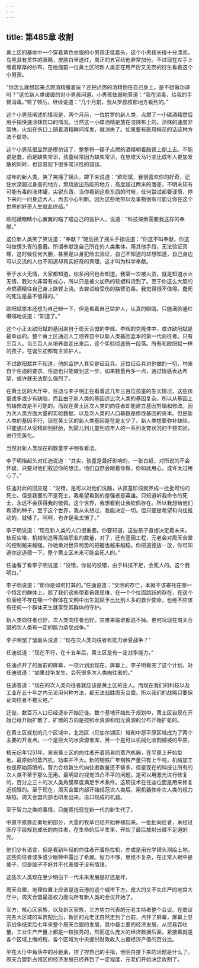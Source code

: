 ```yaml
---
---
---
```

title: 第485章 收割
---



黄土区的基地中一个穿着黄色衣服的小男孩正低着头，这个小男孩长得十分漂亮，乌黑具有灵性的眼睛，皮肤白里透红，周正的五官给他非常加分。不过现在左手上缠着厚厚的纱布。在他面前一位黄土区的新人类正在用严厉又无奈的衍生看着这个小男孩。

“你怎么就想起来点燃酒精撒着玩？还把点燃的酒精倒在自己身上。是不想做功课吗？”这位新人类缓缓的对小男孩问道。小男孩怯弱地答道：“我在消毒，给我的手臂消毒。”顿了顿后，继续说道：“几个月前，我从罗叔叔那地方看到的。”

这个小男孩阐述的情况是，两个月前，一位姓罗的新人类，点燃了一小碟酒精然后用手指快速涂抹伤口的情况。当然这一小碟酒精是放在湿抹布上的。涂抹的速度非常快，火焰在伤口上随着酒精瞬间挥发，就消失了。如果要有医用棉花的话这种方法不倡导。

这个小男孩很显然是模仿错了，整整将一碟子点燃的酒精朝着胳臂上倒上去。不能说是蠢，而是缺失常识，孩童经常因为缺失常识，在思维天马行空比成年人更加发散的同时，也容易犯下很多常识性的错误。

成年的新人类，笑了笑摇了摇头，蹲下来说道：“欧阳斌，我很喜欢你的好奇，记住水深超过身高的地方，燃烧放出热能的地方，高度超过两米的落差，不明未知有可能有毒的液体罐，尖锐东西，当你看到这些东西的时候，任何尝试都要谨慎，停下来问一问身边大人，再去小心判断。因为这些地带以及事物很有可能让你在这个世界的好奇人生就此终结。”

欧阳斌眼睛小心翼翼的瞄了瞄自己的监护人，说道：“科技探索需要我这样的奉献。”

这位新人类笑了笑说道：“奉献？”随后摇了摇头手指说道：“你这不叫奉献，你这叫做愣头青的愚蠢。所谓奉献是自己所在的人类集体，用其他手段，无法验证真理，这时候任何大胆，甚至是以身犯险去验证，自己不知道的却想知道，自己身边可以交流的人也不知道却真实好奇的真理，这才叫为科学奉献。

至于水火无情，大家都知道，你多问问也会知道。我第一次被火烫，就是知道水火无情，我对火非常有戒心，所以只是被火加热的软塑料烫到了。至于你这么大胆的点燃酒精往自己身上胳臂上浇。去尝试给受伤的胳臂消毒。我觉得很不值得。蠢死的死法是最不值得的。”

欧阳斌原本还想为自己辩一下，但是看着自己监护人，认真的眼睛。只能满脸通红嗫嚅地说道：“知道了。”

这个小正太欧阳斌的基因来自于周天合盟的李辉。李辉的克隆体中，或许欧阳斌是最幸运的。整个黄土区通过人工培养皿中以新人类基因蓝本的第一代向往者。只有三百人。当三百人从培养皿走出来后，这个实验彻底告一段落。所有和欧阳斌一样的孩子，在诞生初都有主监护人。

不过欧阳斌并不知道，他的监护人其实是征召兵。这位征召兵对他做的一切，均来自于任迪的要求。任迪也只能做到这一步。如果数量再多一点，通过情感表达希望，或许就无法那么强烈了。

在黄土区的大厅中，任迪与李子明正在看着这几年三百位孩童的生长情况，这些孩童或多或少有缺陷，而且由于新人类的基因远比次人类的基因复杂。所以从基因上剪辑修改是不可能的。而现在黄土区次人类的向往者却能建立基因剪辑和修改。因为次人类方面大量的实验数据，以及次人类的人口基数是修改基因的资本。但是新人类的基因不行，现在黄土区的新人类基因是在是太少了。新人类想要弥补缺陷，只能通过从受精卵到胚胎，到婴儿到儿童到成年人的一系列发育状况的干预实验，进行完美化。

当然对新人类现在的数量李子明有看法。

李子明抬起头对任迪说道：“其实，孩童是最好影响的，一张白纸，对所说的不会怀疑，只要对他们叙述你的想法，他们自然会跟着你做，你如此用心，或许太过用心了。”

任迪对此的回应是：“没错，是可以对他们洗脑，从孩童阶段就养成一批批可怕的死士。但是我要的不是死士，我希望看到的是强者是英雄。只知道听我命令的死士，永远不会获得我的敬佩。这个世界，我想看到让我钦佩存在。所以我想给他们希望的种子，至于这个世界，我从未想过，我能决定一切。但只要是希望和向往推动的，就够了。呵呵，也许是我太懒了。”

李子明说道：“现在新人类的人口很重要。你要知道，这些孩子直接决定着未来，核反应堆，机械制造等高端职业的数量，对了，还有基因工程，元老会对周天合盟的控制越来越强，孙驰勇对世界局势的把握也越来越稳。你把道德放一放，你可知道你这道德一下，整个黄土区未来可能会死人的。”

任迪看了看李子明说道：“没错，你说的没错，由于科技不足，会死人的。这个我明白。”

李子明说道：“那你是如何打算的。”任迪说道：“文明的存亡，本就不该寄托在哪一个特定的群体上。除了我们这些带着自我思维，在一个个位面跳跃的存在，在这个位面绝不存在哪一个群体在文明中出生就赋予比比别人多的救世使命，也绝不应该有任何一个群体天生就享受其群体的守护。

新人类向往者也好，次人类向往者也好。灾难来临谁都逃不掉。更何况现在周天合盟的次人类有一定的能力承受战争。”

李子明皱了皱眉头说道：“现在次人类向往者有能力承受战争？”

任迪说道：“现在不行，在十五年后，黄土区是有一定战争能力。”

任迪点开了的面前的屏幕，一项计划出现在。屏幕上。李子明看完了这个计划，对任迪说道：“如果战争发生，会死很多次人类向往者的。”

任迪答道：“现在的次人类向往者就应该是黄土区的主人。而现在我们的科技以及工业在五十年之内无论用何种方法，都无法战胜周天合盟。所以我们的战略只要保证向往者不被灭绝。”

迁徙，数百万人口已经逐步开始迁徙。数个基地开始处于规划中，黄土区自现在开始已经开始扩散了，扩散的方向是按照水资源和阳光资源的分布开始扩张的。

在黄土区规划的几个区域中，北海区（贝加尔湖区）域和中原平原区域成为了两个主要的开发点。一个是巨大的水资源宝库，另一个是可以机械化收割植被的平原。

核元纪年1251年，来自黄土区的向往者开着简易的蒸汽机器，在平原上开始犁地。最原始的蒸汽机，功率并不大。新的钢铁厂年钢铁产量只有上千吨，机械加工也是原始简陋的。智力合格新生代向往者数量还不够多，但是现在的科技让所有的次人类不至于那么无用。最明显的视觉凹凸不平的问题。是可以用激光进行修复的，百分之三十的次人类角膜厚度满足手术条件。这项技术在任迪位面是用来修复近视眼的。至于现在，周天合盟内部开始规范次人类后，用机器修补次人类的视力缺陷，周天合盟内部也研发出来。进口现成的机器。

至于智力之类的事情，只能寄托现在新一代的新生代了。

中原平原靠近秦地的部分，大量的牧草已经开始种植起来。一批批向往者，未经过医疗手段规划成长的向往者，在生命的后半生里，开始了最后放射出微不足道的光。

他们少有语言，但是看到年轻的向往者开着拖拉机，亦或是用光学镜头测绘土地。这些向往者或多或少眼神中露出了希翼。智力不够，思维不复杂，在正常人眼中是傻子，但是脑子不好并不代表傻子没有情绪。

这些次人类现在至少明白下一代未来发展是好还是坏。

周天合盟，地理位置上应该是连云港的这个城市下方，庞大的又不失庄严的地宫大厅中，周天合盟最高权力面向所有新人类的会议开始了。

军方，核心区家族，以及新区家族，三方势力代表的元老主持者整个会议。在商议完各大区域的军费配比后，新区的元老沈自然走到了台前，点开了屏幕，屏幕上显示战争结束后七年来整个周天合盟的发展，其中最主要的经济发展，从贸易吞吐量，工业生产产量上都是一枝独秀的，然而这么庞大的经济数据后面，紧接着就是各个区域上缴的税，各个区域为中央提供财政收入占据经济产值的百分比。

坐在大厅中角落中的孙驰勇，捏了捏自己的手指，他明白接下来的话题是什么了。周天合盟新占领区的经济发展已经养到了一定程度，元老们开始决定收割了。